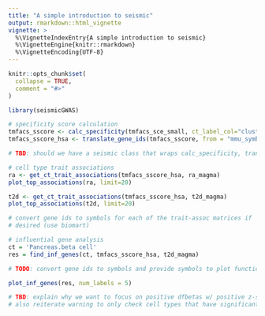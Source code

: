 ```yaml
---
title: "A simple introduction to seismic"
output: rmarkdown::html_vignette
vignette: >
  %\VignetteIndexEntry{A simple introduction to seismic}
  %\VignetteEngine{knitr::rmarkdown}
  %\VignetteEncoding{UTF-8}
---
```


```r
knitr::opts_chunk$set(
  collapse = TRUE,
  comment = "#>"
)
```

```r
library(seismicGWAS)
```

```r
# specificity score calculation
tmfacs_sscore <- calc_specificity(tmfacs_sce_small, ct_label_col="cluster_name")
tmfacs_sscore_hsa <- translate_gene_ids(tmfacs_sscore, from = "mmu_symbol")

# TBD: should we have a seismic class that wraps calc_specificity, translate_gene_ids, and get_ct_trait_associations?
```

```r
# cell type trait associations
ra <- get_ct_trait_associations(tmfacs_sscore_hsa, ra_magma)
plot_top_associations(ra, limit=20)
```

```r
t2d <- get_ct_trait_associations(tmfacs_sscore_hsa, t2d_magma)
plot_top_associations(t2d, limit=20)
```

```r
# convert gene ids to symbols for each of the trait-assoc matrices if
# desired (use biomart)

# influential gene analysis
ct = 'Pancreas.beta cell'
res = find_inf_genes(ct, tmfacs_sscore_hsa, t2d_magma)

# TODO: convert gene ids to symbols and provide symbols to plot function

plot_inf_genes(res, num_labels = 5)

# TBD: explain why we want to focus on positive dfbetas w/ positive z-scores + the reasons why to look at others?
# also reiterate warning to only check cell types that have significant association
```


